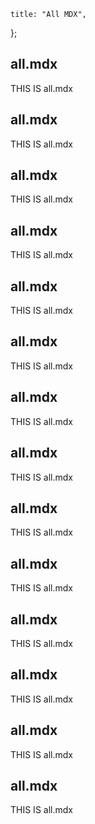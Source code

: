 
    title: "All MDX",
};

## all.mdx

THIS IS all.mdx

## all.mdx

THIS IS all.mdx

## all.mdx

THIS IS all.mdx

## all.mdx

THIS IS all.mdx

## all.mdx

THIS IS all.mdx

## all.mdx

THIS IS all.mdx

## all.mdx

THIS IS all.mdx

## all.mdx

THIS IS all.mdx

## all.mdx

THIS IS all.mdx
## all.mdx

THIS IS all.mdx
## all.mdx

THIS IS all.mdx
## all.mdx

THIS IS all.mdx
## all.mdx

THIS IS all.mdx
## all.mdx

THIS IS all.mdx

